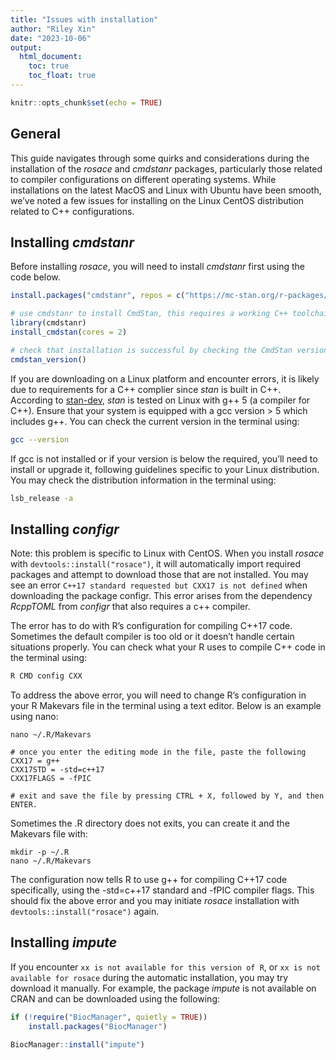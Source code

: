 ```yaml
---
title: "Issues with installation"
author: "Riley Xin"
date: "2023-10-06"
output: 
  html_document:
    toc: true
    toc_float: true
---
```


```r
knitr::opts_chunk$set(echo = TRUE)
```

## General
This guide navigates through some quirks and considerations during the installation of the *rosace* and *cmdstanr* packages, particularly those related to compiler configurations on different operating systems. While installations on the latest MacOS and Linux with Ubuntu have been smooth, we've noted a few issues for installing on the Linux CentOS distribution related to C++ configurations.


## Installing *cmdstanr*
Before installing *rosace*, you will need to install *cmdstanr* first using the code below.
```r
install.packages("cmdstanr", repos = c("https://mc-stan.org/r-packages/", getOption("repos")))

# use cmdstanr to install CmdStan, this requires a working C++ toolchain and compiler
library(cmdstanr)
install_cmdstan(cores = 2)

# check that installation is successful by checking the CmdStan version
cmdstan_version()
```


If you are downloading on a Linux platform and encounter errors, it is likely due to requirements for a C++ complier since *stan* is built in C++. According to [stan-dev](https://github.com/stan-dev/stan/wiki/Coding-Style-and-Idioms#supported-cpp-versions-and-compilers), *stan* is tested on Linux with g++ 5 (a compiler for C++). Ensure that your system is equipped with a gcc version > 5 which includes g++. You can check the current version in the terminal using:
```bash
gcc --version
```


If gcc is not installed or if your version is below the required, you'll need to install or upgrade it, following guidelines specific to your Linux distribution. You may check the distribution information in the terminal using:
```bash
lsb_release -a
```


## Installing *configr*
Note: this problem is specific to Linux with CentOS. 
When you install *rosace* with `devtools::install("rosace")`, it will automatically import required packages and attempt to download those that are not installed. You may see an error `C++17 standard requested but CXX17 is not defined` when downloading the package configr. This error arises from the dependency *RcppTOML* from *configr* that also requires a c++ compiler. 


The error has to do with R's configuration for compiling C++17 code. Sometimes the default compiler is too old or it doesn't handle certain situations properly. You can check what your R uses to compile C++ code in the terminal using: 
```bash
R CMD config CXX
```


To address the above error, you will need to change R's configuration in your R Makevars file in the terminal using a text editor. Below is an example using nano:
```base
nano ~/.R/Makevars

# once you enter the editing mode in the file, paste the following
CXX17 = g++
CXX17STD = -std=c++17
CXX17FLAGS = -fPIC

# exit and save the file by pressing CTRL + X, followed by Y, and then ENTER.
```


Sometimes the .R directory does not exits, you can create it and the Makevars file with:
```base
mkdir -p ~/.R
nano ~/.R/Makevars
```


The configuration now tells R to use g++ for compiling C++17 code specifically, using the -std=c++17 standard and -fPIC compiler flags. This should fix the above error and you may initiate *rosace* installation with `devtools::install("rosace")` again.


## Installing *impute*
If you encounter `xx is not available for this version of R`, or `xx is not available for rosace` during the automatic installation, you may try download it manually. For example, the package *impute* is not available on CRAN and can be downloaded using the following: 
```r
if (!require("BiocManager", quietly = TRUE))
    install.packages("BiocManager")

BiocManager::install("impute")
```

